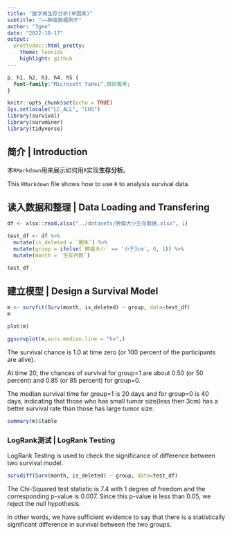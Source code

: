 ```yaml
---
title: "医学用生存分析(单因素)"
subtitle: "——肿瘤数据例子"
author: "3gee"
date: "2022-10-17"
output:
  prettydoc::html_pretty:
    theme: leonids
    highlight: github
---
```


```css
p, h1, h2, h3, h4, h5 {
  font-family:"Microsoft YaHei",微软雅黑;
}
```


```r
knitr::opts_chunk$set(echo = TRUE)
Sys.setlocale("LC_ALL", "CHS")
library(survival)
library(survminer)
library(tidyverse)
```

## 简介 | Introduction

本`RMarkdown`用来展示如何用`R`实现**生存分析**。

This `RMarkdown` file shows how to use `R` to analysis survival data.


## 读入数据和整理 | Data Loading and Transfering

```r
df <- xlsx::read.xlsx("../datasets/肿瘤大小生存数据.xlsx", 1)

test_df <- df %>%
  mutate(is_deleted = `删失`) %>%
  mutate(group = ifelse(`肿瘤大小` == '小于3cm', 0, 1)) %>%
  mutate(month = `生存月数`)

test_df
```

## 建立模型 | Design a Survival Model

```r
m <- survfit(Surv(month, is_deleted) ~ group, data=test_df)
m
``` 
```r
plot(m)
```
```r
ggsurvplot(m,surv.median.line = "hv",)
```

The survival chance is 1.0 at time zero (or 100 percent of the participants are alive).

At time 20, the chances of survival for group=1 are about 0.50 (or 50 percent) and 0.85 (or 85 percent) for group=0.

The median survival time for group=1 is 20 days and for group=0 is 40 days, indicating that those who has small tumor size(less then 3cm) has a better survival rate than those has large tumor size.


```r
summary(m)$table
```

### LogRank测试 | LogRank Testing

LogRank Testing is used to check the significance of difference between two survival model.


```r
survdiff(Surv(month, is_deleted) ~ group, data=test_df)
```

The Chi-Squared test statistic is 7.4 with 1 degree of freedom and the corresponding p-value is 0.007. Since this p-value is less than 0.05, we reject the null hypothesis.

In other words, we have sufficient evidence to say that there is a statistically significant difference in survival between the two groups.
